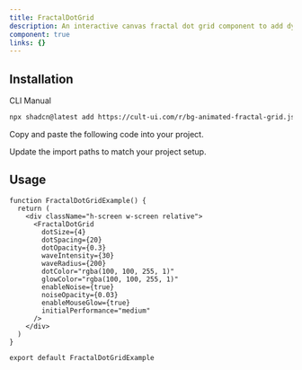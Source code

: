 ```yaml
---
title: FractalDotGrid
description: An interactive canvas fractal dot grid component to add dynamic visual interest to your UI.
component: true
links: {}
---
```


<ComponentPreview
  name="bg-animated-fractal-dot-grid-demo"
  className="[&_.preview>[data-orientation=vertical]]:sm:max-w-[70%]"
  description="All variations"
/>

## Installation

<CodeTabs>

<TabsList>
  <TabsTrigger value="cli">CLI</TabsTrigger>
  <TabsTrigger value="manual">Manual</TabsTrigger>
</TabsList>

<TabsContent value="cli">

```bash
npx shadcn@latest add https://cult-ui.com/r/bg-animated-fractal-grid.json
```

</TabsContent>

<TabsContent value="manual">

<Steps>

<Step>Copy and paste the following code into your project.</Step>

<ComponentSource name="bg-animated-fractal-dot-grid" />

<Step>Update the import paths to match your project setup.</Step>

</Steps>

</TabsContent>

</CodeTabs>

## Usage

```tsx
function FractalDotGridExample() {
  return (
    <div className="h-screen w-screen relative">
      <FractalDotGrid
        dotSize={4}
        dotSpacing={20}
        dotOpacity={0.3}
        waveIntensity={30}
        waveRadius={200}
        dotColor="rgba(100, 100, 255, 1)"
        glowColor="rgba(100, 100, 255, 1)"
        enableNoise={true}
        noiseOpacity={0.03}
        enableMouseGlow={true}
        initialPerformance="medium"
      />
    </div>
  )
}

export default FractalDotGridExample
```
